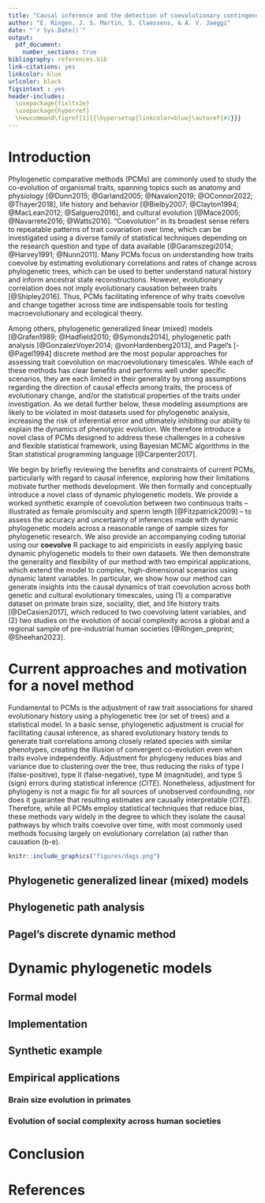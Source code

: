 ```yaml
---
title: "Causal inference and the detection of coevolutionary contingencies using dynamic phylogenetic models"
author: "E. Ringen, J. S. Martin, S. Claessens, & A. V. Jaeggi"
date: "`r Sys.Date()`"
output: 
  pdf_document:
    number_sections: true
bibliography: references.bib
link-citations: yes
linkcolor: blue
urlcolor: black
figsintext : yes 
header-includes:
  \usepackage{fixltx2e}
  \usepackage{hyperref}
  \newcommand\figref[1]{{\hypersetup{linkcolor=blue}\autoref{#1}}}
---
```


\begin{center}
Abstract text here...
\end{center}

# Introduction

Phylogenetic comparative methods (PCMs) are commonly used to study the
co-evolution of organismal traits, spanning topics such as anatomy and 
physiology [@Dunn2015; @Garland2005; @Navalon2019; @OConnor2022; @Thayer2018], 
life history and behavior [@Bielby2007; @Clayton1994; @MacLean2012; 
@Salguero2016], and cultural evolution [@Mace2005; @Navarrete2016; @Watts2016]. 
"Coevolution" in its broadest sense refers to repeatable patterns of trait 
covariation over time, which can be investigated using a diverse family of 
statistical techniques depending on the research question and type of data 
available [@Garamszegi2014; @Harvey1991; @Nunn2011]. Many PCMs focus on 
understanding how traits coevolve by estimating evolutionary correlations and 
rates of change across phylogenetic trees, which can be used to better 
understand natural history and inform ancestral state reconstructions. However,
evolutionary correlation does not imply evolutionary causation between traits 
[@Shipley2016]. Thus, PCMs facilitating inference of why traits coevolve and 
change together across time are indispensable tools for testing 
macroevolutionary and ecological theory.

Among others, phylogenetic generalized linear (mixed) models [@Grafen1989; 
@Hadfield2010; @Symonds2014], phylogenetic path analysis [@GonzalezVoyer2014; 
@vonHardenberg2013], and Pagel's [-@Pagel1994] discrete method are the most 
popular approaches for assessing trait coevolution on macroevolutionary 
timescales. While each of these methods has clear benefits and performs well 
under specific scenarios, they are each limited in their generality by strong 
assumptions regarding the direction of causal effects among traits, the process
of evolutionary change, and/or the statistical properties of the traits under 
investigation. As we detail further below, these modeling assumptions are likely
to be violated in most datasets used for phylogenetic analysis, increasing the 
risk of inferential error and ultimately inhibiting our ability to explain the
dynamics of phenotypic evolution. We therefore introduce a novel class of PCMs
designed to address these challenges in a cohesive and flexible statistical
framework, using Bayesian MCMC algorithms in the Stan statistical programming
language [@Carpenter2017].

We begin by briefly reviewing the benefits and constraints of current PCMs, 
particularly with regard to causal inference, exploring how their limitations 
motivate further methods development. We then formally and conceptually 
introduce a novel class of dynamic phylogenetic models. We provide a worked 
synthetic example of coevolution between two continuous traits -- illustrated as
female promiscuity and sperm length [@Fitzpatrick2009] -- to assess the accuracy
and uncertainty of inferences made with dynamic phylogenetic models across a 
reasonable range of sample sizes for phylogenetic research. We also provide an 
accompanying coding tutorial using our **coevolve** R package to aid empiricists
in easily applying basic dynamic phylogenetic models to their own datasets. We 
then demonstrate the generality and flexibility of our method with two empirical
applications, which extend the model to complex, high-dimensional scenarios 
using dynamic latent variables. In particular, we show how our method can 
generate insights into the causal dynamics of trait coevolution across both 
genetic and cultural evolutionary timescales, using (1) a comparative dataset on
primate brain size, sociality, diet, and life history traits [@DeCasien2017], 
which reduced to two coevolving latent variables, and (2) two studies on the 
evolution of social complexity across a global and a regional sample of 
pre-industrial human societies [@Ringen_preprint; @Sheehan2023].

# Current approaches and motivation for a novel method

Fundamental to PCMs is the adjustment of raw trait associations for shared 
evolutionary history using a phylogenetic tree (or set of trees) and a 
statistical model. In a basic sense, phylogenetic adjustment is crucial for 
facilitating causal inference, as shared evolutionary history tends to generate 
trait correlations among closely related species with similar phenotypes, 
creating the illusion of convergent co-evolution even when traits evolve 
independently. Adjustment for phylogeny reduces bias and variance due to 
clustering over the tree, thus reducing the risks of type I (false-positive), 
type II (false-negative), type M (magnitude), and type S (sign) errors during 
statistical inference (*CITE*). Nonetheless, adjustment for phylogeny is not a 
magic fix for all sources of unobserved confounding, nor does it guarantee that 
resulting estimates are causally interpretable (*CITE*). Therefore, while all 
PCMs employ statistical techniques that reduce bias, these methods vary widely 
in the degree to which they isolate the causal pathways by which traits coevolve 
over time, with most commonly used methods focusing largely on evolutionary 
correlation (\figref{fig:dags}a) rather than causation (\figref{fig:dags}b-e).

```{=latex}
\begin{figure}
```

```r
knitr::include_graphics("figures/dags.png")
```

```{=latex}
\caption{Explanatory models of trait coevolution. \label{fig:dags}}
\textit{Note:} Examples of distinct formal approaches to describing and 
explaining patterns of coevolution among traits (bold letters), with important 
properties represented in each graph highlighted by blue arrows and text. 
Approaches range in complexity from (a) simple models of phylogenetic 
correlations (indicated by bidirectional arrows), which are useful for 
predictive purposes but fail to explain the causes of trait associations; to 
(b-e) directed acyclic graph models, which can be used to directly test the 
causal effects (directed arrows) driving trait associations across a phylogeny. 
As explained in Box 2 below, explicit causal models are crucial for deciding 
which traits should be included or excluded from a multivariate analysis to 
avoid potential biases due to phenomena such as so-called forks (b) and 
colliders (c). Causal models can also be further distinguished by whether they 
model relationships among traits as static (b-c) or dynamic (d-e) effects. Only 
dynamic models can be used to account for feedback processes 
(t\textsubscript{-1} → t → t\textsubscript{+1}) generated by reciprocal 
causation (blue arrows) among traits and autoregressive effects within traits 
(grey arrows) over time (d). For high dimensional problems, it is important to 
also consider whether inclusion of latent causes into the dynamic DAG (e), 
capturing dimensions of evolutionary integration among multiple traits, can 
provide a more parsimonious and theoretically insightful causal model (see 
\autoref{sec:empirical}).
\end{figure}
```

## Phylogenetic generalized linear (mixed) models

## Phylogenetic path analysis

## Pagel's discrete dynamic method

# Dynamic phylogenetic models

## Formal model

## Implementation

## Synthetic example

## Empirical applications

\label{sec:empirical}

### Brain size evolution in primates

### Evolution of social complexity across human societies

# Conclusion

# References
